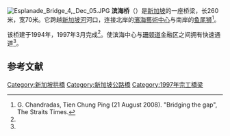 {{coord|1|17|16|N|103|51|14|E|display=title}}
[[File:Esplanade_Bridge_4,_Dec_05.JPG|right]]
'''滨海桥'''（{{lang-en|Esplanade Bridge}}）是[[新加坡|新加坡]]的一座桥梁，长260米，宽70米。它跨越[[新加坡河|新加坡河]]河口，连接北岸的[[濱海藝術中心|濱海藝術中心]]与南岸的[[鱼尾狮|鱼尾狮]]<ref name=BridgingTheGap>G. Chandradas, Tien Chung Ping (21 August 2008). "Bridging the gap", The Straits Times.</ref>。

该桥建于1994年，1997年3月完成<ref name=BridgingTheGap/>。使滨海中心与[[珊顿道|珊顿道]]金融区之间拥有快速通道<ref name=BridgingTheGap/>。

==参考文献==
{{reflist}}
{{commons|Esplanade Bridge}}
{{Bridges of Singapore River}}

[[Category:新加坡拱橋|Category:新加坡拱橋]]
[[Category:新加坡公路橋|Category:新加坡公路橋]]
[[Category:1997年完工橋梁|Category:1997年完工橋梁]]